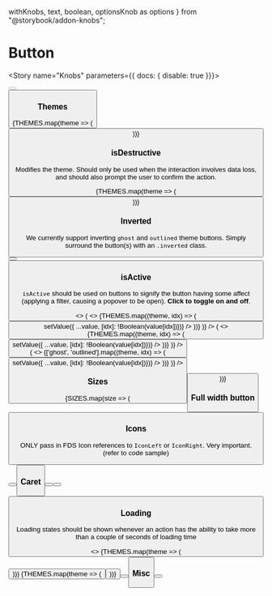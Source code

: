   withKnobs,
  text,
  boolean,
  optionsKnob as options
} from "@storybook/addon-knobs";

<Meta title="Components/Interactive/Button" decorators={[withKnobs]} component={Button} />

# Button

<ImportPath component={Button} section="interactive" />

<Story name="Knobs" parameters={{ docs: { disable: true }}}>
  <div className={boolean("Inverted", false) ? 'inverted' : ''}>
    <Button
      disabled={boolean("disabled", undefined)}
      isLoading={boolean("isLoading", undefined)}
      isDestructive={boolean("isDestructive", undefined)}
      isActive={boolean("isActive", undefined)}
      hasCaret={boolean("hasCaret", undefined)}
      IconLeft={boolean("IconLeft") ? StarFilledIcon : undefined}
      IconRight={boolean("IconRight") ? StarFilledIcon : undefined}
      isFullWidth={boolean("isFullWidth", undefined)}
      size={options("size", arrayToOptions(SIZES), undefined, {
        display: "inline-radio"
      })}
      theme={options(
        "theme",
        arrayToOptions(THEMES),
        undefined,
        {
          display: "inline-radio"
        }
      )}
      label={text("text", "Button")}
    />
  </div>
</Story>

<Preview isExpanded>
  <Button label="Button" />
</Preview>

<Props of={Button} />

### Themes

<Preview>
  <Story name="Themes">
    <StoryWrapper>
    {THEMES.map(theme => (
      <StoryItem>
        <Button
          theme={theme}
          label={theme}
        />
      </StoryItem>
    ))}
    </StoryWrapper>
  </Story>
</Preview>


### isDestructive

Modifies the theme. Should only be used when the interaction involves data loss, and should also prompt the user to confirm the action.

<Preview>
  <Story name="Destructive">
    <StoryWrapper>
    {THEMES.map(theme => (
      <StoryItem>
        <Button
          theme={theme}
          isDestructive
          label={theme}
        />
      </StoryItem>
    ))}
    </StoryWrapper>
  </Story>
</Preview>

 ### Inverted

We currently support inverting `ghost` and `outlined` theme
buttons. Simply surround the button(s) with an `.inverted` class.

<Preview>
  <Story name="Inverted">
    <div class="inverted bgColor--blue padding--all rounded--all">
      <StoryWrapper>
        <StoryItem>
          <Button theme="ghost" label="Button" />
        </StoryItem>
        <StoryItem>
          <Button theme="outlined" label="Button" />
        </StoryItem>
      </StoryWrapper>
    </div>
  </Story>
</Preview> 


### isActive

`isActive` should be used on buttons to signify the button having
some affect (applying a filter, causing a popover to be open).
**Click to toggle on and off**.

<Preview>
  <Story name="isActive">
    <>
      <StoryWrapper>
        <State
          initialValue={{}}
          render={(value, setValue) => ( 
            <>
              {THEMES.map((theme, idx) => (
                <StoryItem>
                  <Button
                    theme={theme}
                    isActive={!value[idx]}
                    label={theme}
                    onClick={() => setValue({ ...value, [idx]: !Boolean(value[idx])})}
                  />
                </StoryItem>
              ))}
            </>
          )}
        />
        <State
          initialValue={{}}
          render={(value, setValue) => ( 
            <>
              {THEMES.map((theme, idx) => (
                <StoryItem>
                  <Button
                    theme={theme}
                    isActive={!value[idx]}
                    isDestructive
                    label={theme}
                    onClick={() => setValue({ ...value, [idx]: !Boolean(value[idx])})}
                  />
                </StoryItem>
              ))}
            </>
          )}
        />
      </StoryWrapper>
      <div class="inverted bgColor--blue padding--all rounded--all margin--top">
        <StoryWrapper>
          <State
            initialValue={{}}
            render={(value, setValue) => ( 
              <>
                {['ghost', 'outlined'].map((theme, idx) => (
                  <StoryItem>
                    <Button
                      theme={theme}
                      isActive={!value[idx]}
                      label={theme}
                      onClick={() => setValue({ ...value, [idx]: !Boolean(value[idx])})}
                    />
                  </StoryItem>
                ))}
              </>
            )}
          />
        </StoryWrapper>
      </div>
    </>
  </Story>
</Preview>

### Sizes

<Preview>
  <Story name="Sizes">
    {SIZES.map(size => (
      <div className="display--inlineBlock margin--right--half margin--bottom--half">
        <Button
          size={size}
          label="Button"
        />
      </div>
    ))}
  </Story>
</Preview>

### Full width button

<Preview>
  <Story name="Full Width">
    <Button
      isFullWidth
      label="Button"
    />
  </Story>
</Preview>

### Icons

ONLY pass in FDS Icon references to `IconLeft` or `IconRight`. Very important. (refer to code sample)

<Preview>
  <Story name="Icons">
    <StoryWrapper>
      <StoryItem>
        <Button IconLeft={StarFilledIcon} label="Button" />
      </StoryItem>
      <StoryItem>
        <Button IconRight={StarFilledIcon} label="Button" />
      </StoryItem>
    </StoryWrapper>
  </Story>
</Preview>

### Caret

<Preview>
  <Story name="Caret">
    <StoryWrapper>
      <StoryItem>
        <Button theme="blue" hasCaret label="Caret" />
      </StoryItem>
      <StoryItem>
        <Button theme="blue" hasCaret IconRight={StarFilledIcon} label="Caret" />
      </StoryItem>
      <StoryItem>
        <Button theme="blue" hasCaret IconRight={StarFilledIcon} label="Caret" />
      </StoryItem>
    </StoryWrapper>
  </Story>
</Preview>

### Loading

Loading states should be shown whenever an action has the ability 
to take more than a couple of seconds of loading time

<Preview>
  <Story name="Loading">
    <>
      <StoryWrapper>
      {THEMES.map(theme => (
        <StoryItem>
          <Button
            theme={theme}
            isLoading
            label="Button"
          />
        </StoryItem>
      ))}
      {THEMES.map(theme => (
        <StoryItem>
          <Button
            theme={theme}
            isDestructive
            isLoading
            label="Button"
          />
        </StoryItem>
      ))}
      </StoryWrapper>
      <div class="inverted bgColor--blue padding--all rounded--all margin--top">
        <StoryWrapper>
          <StoryItem>
            <Button theme="ghost" isLoading label="Button" />
          </StoryItem>
          <StoryItem>
            <Button theme="outlined" isLoading label="Button" />
          </StoryItem>
        </StoryWrapper>
      </div>
    </>
  </Story>
</Preview>

### Misc

<Preview>
  <Story name="Misc">
    <StoryWrapper>
      <StoryItem>
        <div style={{ width: '100px' }}>
          <Button label="Text can wrap" />
        </div>
      </StoryItem>
    </StoryWrapper>
  </Story>
</Preview>
